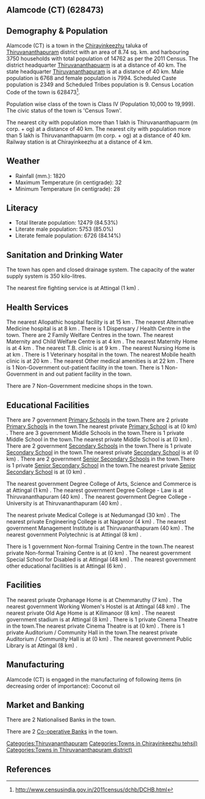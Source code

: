 {{Infobox settlement
| name=Alamcode (CT)
| native_name=
| native_name_lang=
| other_name=
| nickname=
| settlement_type=Town
| image_skyline=
| image_alt=
| image_caption=
| pushpin_map=India Kerala
| pushpin_label_position=right
| pushpin_map_alt=
| pushpin_map_caption=Location in Kerala, India
| latd=
| latm=
| lats=
| latNS=
| longd=
| longm=
| longs=
| longEW=
| coordinates_display=inline,title
| subdivision_type=Country
| subdivision_name={{flag|India}}
| subdivision_type1=[[States and territories of India|State]]
| subdivision_name1=Kerala 
| subdivision_type2=[[List of districts of India|District]]
| subdivision_name2=Thiruvananthapuram
| subdivision_type3=Tahsil
| subdivision_name3=Chirayinkeezhu
| website=
| established_title=<!-- Established -->
| established_date=
| founder=
| named_for=
| government_type=
| governing_body=
| unit_pref=Metric
| area_footnotes=
| area_rank=
| area_total_km2=8.74
| elevation_footnotes=
| elevation_m=
| population_total=14762
| population_as_of=2011
| population_rank=
| population_density_km2=1689
| population_demonym=
| population_footnotes=
| demographics_type1=Languages=
| demographics1_title1=Official=
| demographics1_info1=[[Malayalam language|Malayalam]]
| timezone1=[[Indian Standard Time|IST]]
| utc_offset1==+5:30
| postal_code_type=[[Postal Index Number|PIN]]
| postal_code=
| area_code_type=Telephone code
| area_code=
| registration_plate=
| blank1_name_sec1=Nearest city
| blank1_info_sec1=[[Thiruvananthapuarm (m corp. + og) ]]
| blank2_name_sec1=[[Human sex ratio|Sex ratio]]
| blank2_info_sec1=1181
| blank3_name_sec1=Literacy
| blank3_info_sec1=84.53%
| blank1_name_sec2=[[2011 Census of India|2011 census]] code
| blank1_info_sec2=628473
| footnotes=
}}

== Alamcode (CT) (628473) ==

== Demography & Population ==

Alamcode (CT) is a town in the [[Chirayinkeezhu]] taluka of [[Thiruvananthapuram]] district with an area of 8.74 sq. km. and harbouring 3750 households with total population of 14762 as per the 2011 Census. The district headquarter [[Thiruvananthapuarm]] is at a distance of 40 km. The state headquarter [[Thiruvananthapuram]] is at a distance of 40 km. Male population is 6768 and female population is 7994. Scheduled Caste population is 2349 and Scheduled Tribes population is 9. Census Location Code of the town is 628473<ref>http://www.censusindia.gov.in/2011census/dchb/DCHB.html</ref>.

Population wise class of the town is Class IV (Population 10,000 to 19,999).
The civic status of the town is 'Census Town'.

The nearest city with population more than 1 lakh is Thiruvananthapuarm (m corp. + og)  at a distance of 40 km. The nearest city with population more than 5 lakh is Thiruvananthapuarm (m corp. + og) at a distance of 40 km. Railway station is at Chirayinkeezhu at a distance of 4 km.


== Weather ==  
* Rainfall (mm.): 1820 
* Maximum Temperature (in centigrade): 32
* Minimum Temperature (in centigrade): 28


== Literacy ==  
* Total literate population: 12479 (84.53%)
* Literate male population: 5753 (85.0%)
* Literate female population: 6726 (84.14%)


== Sanitation and Drinking Water ==  
The town has open and closed drainage system.
The capacity of the water supply system is 350 kilo-litres.

The nearest fire fighting service is at Attingal (1 km) .


== Health Services ==
The nearest Allopathic hospital facility is at 15 km .
The nearest Alternative Medicine hospital is at 8 km .
There is 1 Dispensary / Health Centre in the town.
There are 2 Family Welfare Centres in the town.
The nearest Maternity and Child Welfare Centre is at 4 km .
The nearest Maternity Home is at 4 km .
The nearest T.B. clinic is at 9 km .
The nearest Nursing Home is at  km .
There is 1 Veterinary hospital in the town.
The nearest Mobile health clinic is at 20 km .
The nearest Other medical amenities is at 22 km .
There is 1 Non-Government out-patient facility in the town.
There is 1 Non-Government in and out patient facility in the town.

There are 7 Non-Government medicine shops in the town.


== Educational Facilities ==
There are 7 government [[Primary School]]s in the town.There are 2 private [[Primary School]]s in the town.The nearest private [[Primary School]] is at  (0 km) .
There are 3 government Middle Schools in the town.There is 1 private Middle School in the town.The nearest private Middle School is at  (0 km) .
There are 2 government [[Secondary School]]s in the town.There is 1 private [[Secondary School]] in the town.The nearest private [[Secondary School]] is at  (0 km) .
There are 2 government [[Senior Secondary School]]s in the town.There is 1 private [[Senior Secondary School]] in the town.The nearest private [[Senior Secondary School]] is at  (0 km) .
 
 
 
 
 
The nearest government Degree College of Arts, Science and Commerce is at Attingal (1 km) .
The nearest government Degree College - Law is at Thiruvananthapuram (40 km) .
The nearest government Degree College - University is at Thiruvananthapuram (40 km) .
 
The nearest private Medical College is at Nedumangad (30 km) .
The nearest private Engineering College is at Nagaroor (4 km) .
The nearest government Management Institute is at Thiruvananthapuram (40 km) .
The nearest government Polytechnic is at Attingal (8 km) .
 
There is 1 government Non-formal Training Centre in the town.The nearest private Non-formal Training Centre is at  (0 km) .
The nearest government Special School for Disabled is at Attingal (48 km) .
The nearest government other educational facilities is at Attingal (6 km) .


== Facilities ==
The nearest private Orphanage Home is at Chemmaruthy (7 km) .
The nearest government Working Women's Hostel is at Attingal (48 km) .
The nearest private Old Age Home is at Kilimanoor (8 km) .
The nearest government stadium is at Attingal (8 km) .
There is 1 private Cinema Theatre in the town.The nearest private Cinema Theatre is at  (0 km) .
There is 1 private Auditorium / Community Hall in the town.The nearest private Auditorium / Community Hall is at  (0 km) .
The nearest government Public Library is at Attingal (8 km) .


== Manufacturing ==
Alamcode (CT) is engaged in the manufacturing of following items (in decreasing order of importance): Coconut oil


== Market and Banking ==
There are 2 Nationalised Banks in the town.

There are 2 [[Co-operative Bank]]s in the town.




[[Categories:Thiruvananthapuram]]
[[Categories:Towns in Chirayinkeezhu tehsil)]]
[[Categories:Towns in Thiruvananthapuram district)]]


== References ==
{{Reflist}}


